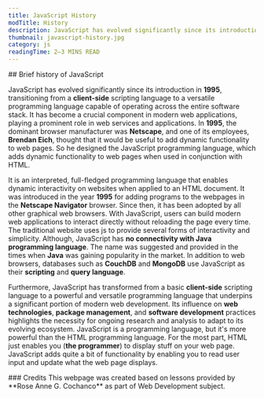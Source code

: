 ```yaml
---
title: JavaScript History
modTitle: History
description: JavaScript has evolved significantly since its introduction in 1995, transitioning from a client-side scripting language to a versatile programming language capable of operating across the entire software stack.
thumbnail: javascript-history.jpg
category: js
readingTime: 2–3 MINS READ
---
```


<section>
## Brief history of JavaScript

JavaScript has evolved significantly since its introduction in **1995**, transitioning from a **client-side** scripting language to a versatile programming language capable of operating across the entire software stack. It has become a crucial component in modern web applications, playing a prominent role in web services and applications. In **1995**, the dominant browser manufacturer was **Netscape**, and one of its employees, **Brendan Eich**, thought that it would be useful to add dynamic functionality to web pages. So he designed the JavaScript programming language, which adds dynamic functionality to web pages when used in conjunction with HTML.

It is an interpreted, full-fledged programming language that enables dynamic interactivity on websites when applied to an HTML document. It was introduced in the year **1995** for adding programs to the webpages in the **Netscape Navigator** browser. Since then, it has been adopted by all other graphical web browsers. With JavaScript, users can build modern web applications to interact directly without reloading the page every time. The traditional website uses js to provide several forms of interactivity and simplicity. Although, JavaScript has **no connectivity with Java programming language**. The name was suggested and provided in the times when **Java** was gaining popularity in the market. In addition to web browsers, databases such as **CouchDB** and **MongoDB** use JavaScript as their **scripting** and **query language**.

Furthermore, JavaScript has transformed from a basic **client-side** scripting language to a powerful and versatile programming language that underpins a significant portion of modern web development. Its influence on **web technologies**, **package management**, and **software development** practices highlights the necessity for ongoing research and analysis to adapt to its evolving ecosystem. JavaScript is a programming language, but it's more powerful than the HTML programming language. For the most part, HTML just enables you (**the programmer**) to display stuff on your web page. JavaScript adds quite a bit of functionality by enabling you to read user input and update what the web page displays.

</section>
<section>
### Credits
This webpage was created based on lessons provided by **Rose Anne G. Cochanco** as part of Web Development subject.
</section>
